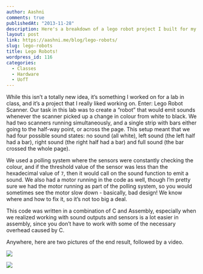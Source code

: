 ```yaml
---
author: Aashni
comments: true
publishedAt: "2013-11-28"
description: Here's a breakdown of a lego robot project I built for my microprocessor course
layout: post
link: https://aashni.me/blog/lego-robots/
slug: lego-robots
title: Lego Robots!
wordpress_id: 116
categories:
  - Classes
  - Hardware
  - UofT
---
```


While this isn’t a totally new idea, it’s something I worked on for a lab in class, and it’s a project that I really liked working on. Enter: Lego Robot Scanner. Our task in this lab was to create a “robot” that would emit sounds whenever the scanner picked up a change in colour from white to black. We had two scanners running simultaneously, and a single strip with bars either going to the half-way point, or across the page. This setup meant that we had four possible sound states: no sound (all white), left sound (the left half had a bar), right sound (the right half had a bar) and full sound (the bar crossed the whole page).

We used a polling system where the sensors were constantly checking the colour, and if the threshold value of the sensor was less than the hexadecimal value of `7`, then it would call on the sound function to emit a sound. We also had a motor running in the code as well, though I’m pretty sure we had the motor running as part of the polling system, so you would sometimes see the motor slow down - basically, bad design! We know where and how to fix it, so it’s not too big a deal.

This code was written in a combination of C and Assembly, especially when we realized working with sound outputs and sensors is a lot easier in assembly, since you don’t have to work with some of the necessary overhead caused by C.

Anywhere, here are two pictures of the end result, followed by a video.

[![](/images/oldblogs/lr01.png)](/images/oldblogs/lr01.png)

[![](/images/oldblogs/lr02.png)](/images/oldblogs/lr02.png)
